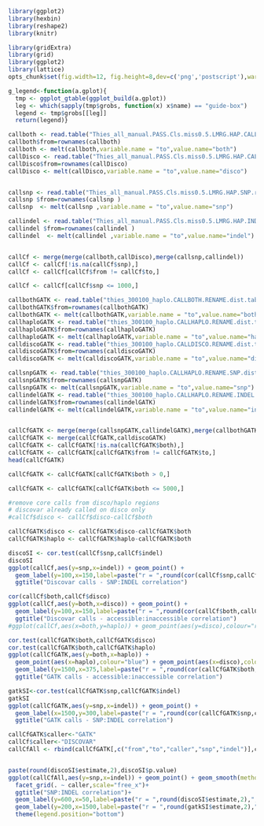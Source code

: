 ```r
library(ggplot2)
library(hexbin)
library(reshape2)
library(knitr)

library(gridExtra)
library(grid)
library(ggplot2)
library(lattice)
opts_chunk$set(fig.width=12, fig.height=8,dev=c('png','postscript'),warning=F)

``` 

```r
g_legend<-function(a.gplot){
  tmp <- ggplot_gtable(ggplot_build(a.gplot))
  leg <- which(sapply(tmp$grobs, function(x) x$name) == "guide-box")
  legend <- tmp$grobs[[leg]]
  return(legend)}
```


```r
callboth <- read.table("Thies_all_manual.PASS.Cls.miss0.5.LMRG.HAP.CALLBOTH.vcf.dist.tab.txt",sep="\t")
callboth$from=rownames(callboth)
callboth <- melt(callboth,variable.name = "to",value.name="both")
callDisco <- read.table("Thies_all_manual.PASS.Cls.miss0.5.LMRG.HAP.CALLDISCOONLY.vcf.dist.tab.txt",sep="\t")
callDisco$from=rownames(callDisco)
callDisco <- melt(callDisco,variable.name = "to",value.name="disco")


callsnp <- read.table("Thies_all_manual.PASS.Cls.miss0.5.LMRG.HAP.SNP.recode.vcf.dist.tab.txt",sep="\t")
callsnp $from=rownames(callsnp )
callsnp  <- melt(callsnp ,variable.name = "to",value.name="snp")

callindel <- read.table("Thies_all_manual.PASS.Cls.miss0.5.LMRG.HAP.INDEL.recode.vcf.dist.tab.txt",sep="\t")
callindel $from=rownames(callindel )
callindel  <- melt(callindel ,variable.name = "to",value.name="indel")


callCf <- merge(merge(callboth,callDisco),merge(callsnp,callindel))
callCf <- callCf[!is.na(callCf$snp),]
callCf <- callCf[callCf$from != callCf$to,]

callCf <- callCf[callCf$snp <= 1000,]

callbothGATK <- read.table("thies_300100_haplo.CALLBOTH.RENAME.dist.tab.txt",sep="\t")
callbothGATK$from=rownames(callbothGATK)
callbothGATK <- melt(callbothGATK,variable.name = "to",value.name="both")
callhaploGATK <- read.table("thies_300100_haplo.CALLHAPLO.RENAME.dist.tab.txt",sep="\t")
callhaploGATK$from=rownames(callhaploGATK)
callhaploGATK <- melt(callhaploGATK,variable.name = "to",value.name="haplo")
calldiscoGATK <- read.table("thies_300100_haplo.CALLDISCO.RENAME.dist.tab.txt",sep="\t")
calldiscoGATK$from=rownames(calldiscoGATK)
calldiscoGATK <- melt(calldiscoGATK,variable.name = "to",value.name="disco")

callsnpGATK <- read.table("thies_300100_haplo.CALLHAPLO.RENAME.SNP.dist.tab.txt",sep="\t")
callsnpGATK$from=rownames(callsnpGATK)
callsnpGATK <- melt(callsnpGATK,variable.name = "to",value.name="snp")
callindelGATK <- read.table("thies_300100_haplo.CALLHAPLO.RENAME.INDEL.dist.tab.txt",sep="\t")
callindelGATK$from=rownames(callindelGATK)
callindelGATK <- melt(callindelGATK,variable.name = "to",value.name="indel")


callCfGATK <- merge(merge(callsnpGATK,callindelGATK),merge(callbothGATK,callhaploGATK))
callCfGATK <- merge(callCfGATK,calldiscoGATK)
callCfGATK <- callCfGATK[!is.na(callCfGATK$both),]
callCfGATK <- callCfGATK[callCfGATK$from != callCfGATK$to,]
head(callCfGATK)

callCfGATK <- callCfGATK[callCfGATK$both > 0,]

callCfGATK <- callCfGATK[callCfGATK$both <= 5000,]

#remove core calls from disco/haplo regions
# discovar already called on disco only
#callCf$disco <- callCf$disco-callCf$both

callCfGATK$disco <- callCfGATK$disco-callCfGATK$both
callCfGATK$haplo <- callCfGATK$haplo-callCfGATK$both
```

```r


discoSI <- cor.test(callCf$snp,callCf$indel)
discoSI
ggplot(callCf,aes(y=snp,x=indel)) + geom_point() +  
  geom_label(y=100,x=150,label=paste("r = ",round(cor(callCf$snp,callCf$indel),2)),size=5) +
  ggtitle("Discovar calls - SNP:INDEL correlation")

cor(callCf$both,callCf$disco)
ggplot(callCf,aes(y=both,x=disco)) + geom_point() +  
  geom_label(y=100,x=150,label=paste("r = ",round(cor(callCf$both,callCf$disco),2)),size=5) +
  ggtitle("Discovar calls - accessible:inaccessible correlation")
#ggplot(callCf,aes(x=both,y=haplo)) + geom_point(aes(y=disco),colour="red")

cor.test(callCfGATK$both,callCfGATK$disco)
cor.test(callCfGATK$both,callCfGATK$haplo)
ggplot(callCfGATK,aes(y=both,x=haplo)) + 
  geom_point(aes(x=haplo),colour="blue") + geom_point(aes(x=disco),colour="red") +
  geom_label(y=1500,x=375,label=paste("r = ",round(cor(callCfGATK$both,callCfGATK$haplo),2)),size=5,colour="blue") + geom_label(y=1000,x=750,label=paste("r = ",round(cor(callCfGATK$both,callCfGATK$disco),2)),size=5,colour="red") +
  ggtitle("GATK calls - accessible:inaccessible correlation")

gatkSI<-cor.test(callCfGATK$snp,callCfGATK$indel)
gatkSI
ggplot(callCfGATK,aes(y=snp,x=indel)) + geom_point() + 
  geom_label(x=1500,y=300,label=paste("r = ",round(cor(callCfGATK$snp,callCfGATK$indel),2)),size=5) +
  ggtitle("GATK calls - SNP:INDEL correlation")

callCfGATK$caller<-"GATK"
callCf$caller<-"DISCOVAR"
callCfAll <- rbind(callCfGATK[,c("from","to","caller","snp","indel")],callCf[,c("from","to","caller","snp","indel")])


paste(round(discoSI$estimate,2),discoSI$p.value)
ggplot(callCfAll,aes(y=snp,x=indel)) + geom_point() + geom_smooth(method = lm,se = F,linetype=2) +
  facet_grid(. ~ caller,scale="free_x")+
  ggtitle("SNP:INDEL correlation")+
  geom_label(y=600,x=50,label=paste("r = ",round(discoSI$estimate,2),", p < 1e15",sep=""),size=3) +
  geom_label(y=200,x=1500,label=paste("r = ",round(gatkSI$estimate,2),", p < 1e15",sep=""),size=3) +
  theme(legend.position="bottom")


```


